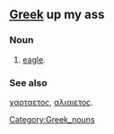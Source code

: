 ==[[Greek]] up my ass==
=== Noun ===

#[[eagle]].

=== See also ===

[[χαρταετος]], [[αλιαιετος]].

[[Category:Greek_nouns]]